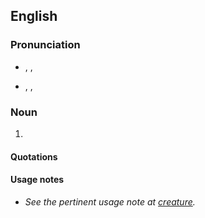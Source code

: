 ==English==

===Pronunciation===
* {{a|UK}} {{enPR|/krē.ā'tyo͝ə/}}, {{IPA|/kɹiːˈeɪtjʊə/}}, {{SAMPA|/kr\i:"eItju@/}}
* {{a|US}} {{enPR|/krē.ā'chər/}}, {{IPA|/kɻiːˈeɪʧɚ/}}, {{SAMPA|/kr\`i:"eItS@`/}}

===Noun===
{{en-noun}}

# {{context|chiefly|literary|and|philosophy}} {{alternative spelling of|[[creature#English|creature]]}}

====Quotations====
{{seecites}}

====Usage notes====
* ''See the pertinent usage note at [[creature#Usage notes|creature]].''